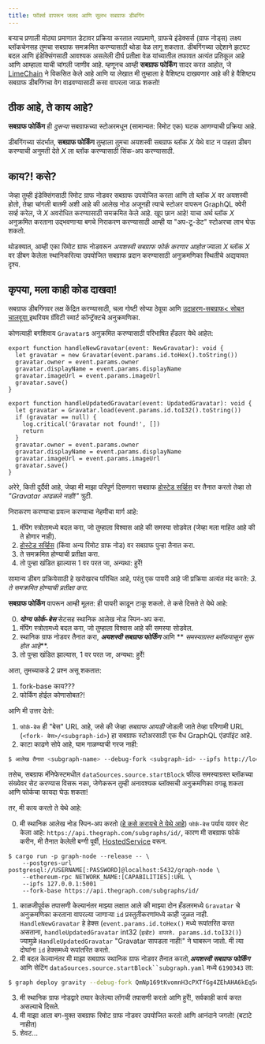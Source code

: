 ```yaml
---
title: फॉर्क्स वापरून जलद आणि सुलभ सबग्राफ डीबगिंग
---
```


बर्‍याच प्रणाली मोठ्या प्रमाणात डेटावर प्रक्रिया करतात त्याप्रमाणे, ग्राफचे इंडेक्सर्स (ग्राफ नोड्स) लक्ष्य ब्लॉकचेनसह तुमचा सबग्राफ समक्रमित करण्यासाठी थोडा वेळ लागू शकतात. डीबगिंगच्या उद्देशाने झटपट बदल आणि इंडेक्सिंगसाठी आवश्यक असलेली दीर्घ प्रतीक्षा वेळ यांच्यातील तफावत अत्यंत प्रतिकूल आहे आणि आम्हाला याची चांगली जाणीव आहे. म्हणूनच आम्ही **सबग्राफ फोर्किंग** सादर करत आहोत, जे [LimeChain](https://limechain.tech/) ने विकसित केले आहे आणि या लेखात मी तुम्हाला हे वैशिष्ट्य दाखवणार आहे की हे वैशिष्ट्य सबग्राफ डीबगिंगचा वेग वाढवण्यासाठी कसा वापरला जाऊ शकतो!

## ठीक आहे, ते काय आहे?

**सबग्राफ फोर्किंग** ही _दुसऱ्या_ सबग्राफच्या स्टोअरमधून (सामान्यत: रिमोट एक) घटक आणण्याची प्रक्रिया आहे.

डीबगिंगच्या संदर्भात, **सबग्राफ फोर्किंग** तुम्हाला तुमचा अयशस्वी सबग्राफ ब्लॉक _X_ येथे वाट न पाहता डीबग करण्याची अनुमती देते _X_ ला ब्लॉक करण्यासाठी सिंक-अप करण्यासाठी.

## काय?! कसे?

जेव्हा तुम्ही इंडेक्सिंगसाठी रिमोट ग्राफ नोडवर सबग्राफ उपयोजित करता आणि तो ब्लॉक _X_ वर अयशस्वी होतो, तेव्हा चांगली बातमी अशी आहे की आलेख नोड अजूनही त्याचे स्टोअर वापरून GraphQL क्वेरी सर्व्ह करेल, जे _X_ अवरोधित करण्यासाठी समक्रमित केले आहे. खूप छान आहे! याचा अर्थ ब्लॉक _X_ अनुक्रमित करताना उद्भवणाऱ्या बगचे निराकरण करण्यासाठी आम्ही या "अप-टू-डेट" स्टोअरचा लाभ घेऊ शकतो.

थोडक्यात, आम्ही एका रिमोट ग्राफ नोडवरून _अयशस्वी सबग्राफ फोर्क करणार आहोत_ ज्याला *X* ब्लॉक _X_ वर डीबग केलेला स्थानिकरित्या उपयोजित सबग्राफ प्रदान करण्यासाठी अनुक्रमणिका स्थितीचे अद्ययावत दृश्य.

## कृपया, मला काही कोड दाखवा!

सबग्राफ डीबगिंगवर लक्ष केंद्रित करण्यासाठी, चला गोष्टी सोप्या ठेवूया आणि [उदाहरण-सबग्राफ< सोबत चालवूया ](https://github.com/graphprotocol/graph-tooling/tree/main/examples/ethereum-gravatar) इथरियम ग्रॅविटी स्मार्ट कॉन्ट्रॅक्टचे अनुक्रमणिका.

कोणत्याही बगशिवाय `Gravatar`s अनुक्रमित करण्यासाठी परिभाषित हँडलर येथे आहेत:

```tsx
export function handleNewGravatar(event: NewGravatar): void {
  let gravatar = new Gravatar(event.params.id.toHex().toString())
  gravatar.owner = event.params.owner
  gravatar.displayName = event.params.displayName
  gravatar.imageUrl = event.params.imageUrl
  gravatar.save()
}

export function handleUpdatedGravatar(event: UpdatedGravatar): void {
  let gravatar = Gravatar.load(event.params.id.toI32().toString())
  if (gravatar == null) {
    log.critical('Gravatar not found!', [])
    return
  }
  gravatar.owner = event.params.owner
  gravatar.displayName = event.params.displayName
  gravatar.imageUrl = event.params.imageUrl
  gravatar.save()
}
```

अरेरे, किती दुर्दैवी आहे, जेव्हा मी माझा परिपूर्ण दिसणारा सबग्राफ [होस्टेड सर्व्हिस](https://thegraph.com/hosted-service/) वर तैनात करतो तेव्हा तो *"Gravatar आढळले नाही!"* त्रुटी.

निराकरण करण्याचा प्रयत्न करण्याचा नेहमीचा मार्ग आहे:

1. मॅपिंग स्त्रोतामध्ये बदल करा, जो तुम्हाला विश्वास आहे की समस्या सोडवेल (जेव्हा मला माहित आहे की ते होणार नाही).
2. [होस्टेड सर्व्हिस](https://thegraph.com/hosted-service/) (किंवा अन्य रिमोट ग्राफ नोड) वर सबग्राफ पुन्हा तैनात करा.
3. ते समक्रमित होण्याची प्रतीक्षा करा.
4. तो पुन्हा खंडित झाल्यास 1 वर परत जा, अन्यथा: हुर्रे!

सामान्य डीबग प्रक्रियेसाठी हे खरोखरच परिचित आहे, परंतु एक पायरी आहे जी प्रक्रिया अत्यंत मंद करते: _3. ते समक्रमित होण्याची प्रतीक्षा करा._

**सबग्राफ फोर्किंग** वापरून आम्ही मूलत: ही पायरी काढून टाकू शकतो. ते कसे दिसते ते येथे आहे:

0. **_योग्य फोर्क-बेस_** सेटसह स्थानिक आलेख नोड स्पिन-अप करा.
1. मॅपिंग स्त्रोतामध्ये बदल करा, जो तुम्हाला विश्वास आहे की समस्या सोडवेल.
2. स्थानिक ग्राफ नोडवर तैनात करा, **_अयशस्वी सबग्राफ फोर्किंग_** आणि ** _समस्याग्रस्त ब्लॉकपासून सुरू होत आहे_**.
3. तो पुन्हा खंडित झाल्यास, 1 वर परत जा, अन्यथा: हुर्रे!

आता, तुमच्याकडे 2 प्रश्न असू शकतात:

1. fork-base काय???
2. फोर्किंग होईल कोणासोबत?!

आणि मी उत्तर देतो:

1. `फोर्क-बेस` ही "बेस" URL आहे, जसे की जेव्हा _सबग्राफ आयडी_ जोडली जाते तेव्हा परिणामी URL (`<fork- बेस>/<subgraph-id>`) हा सबग्राफ स्टोअरसाठी एक वैध GraphQL एंडपॉइंट आहे.
2. काटा काढणे सोपे आहे, घाम गाळण्याची गरज नाही:

```bash
$ आलेख तैनात <subgraph-name> --debug-fork <subgraph-id> --ipfs http://localhost:5001 --node http://localhost:8020
```

तसेच, सबग्राफ मॅनिफेस्टमधील `dataSources.source.startBlock` फील्ड समस्याग्रस्त ब्लॉकच्या संख्येवर सेट करण्यास विसरू नका, जेणेकरून तुम्ही अनावश्यक ब्लॉक्सची अनुक्रमणिका वगळू शकता आणि फोर्कचा फायदा घेऊ शकता!

तर, मी काय करतो ते येथे आहे:

0. मी स्थानिक आलेख नोड स्पिन-अप करतो ([हे कसे करायचे ते येथे आहे](https://github.com/graphprotocol/graph-node#running-a-local-graph-node)) `फोर्क-बेस` पर्याय यावर सेट केला आहे: `https://api.thegraph.com/subgraphs/id/`, कारण मी सबग्राफ फोर्क करीन, मी तैनात केलेली बग्गी पूर्वी, [HostedService](https://thegraph.com/hosted-service/) वरून.

```
$ cargo run -p graph-node --release -- \
    --postgres-url postgresql://USERNAME[:PASSWORD]@localhost:5432/graph-node \
    --ethereum-rpc NETWORK_NAME:[CAPABILITIES]:URL \
    --ipfs 127.0.0.1:5001
    --fork-base https://api.thegraph.com/subgraphs/id/
```

1. काळजीपूर्वक तपासणी केल्यानंतर माझ्या लक्षात आले की माझ्या दोन हँडलरमध्ये `Gravatar` चे अनुक्रमणिका करताना वापरल्या जाणार्‍या `id` प्रस्तुतीकरणांमध्ये काही जुळत नाही. `HandleNewGravatar` हे हेक्स (`event.params.id.toHex()` मध्ये रूपांतरित करत असताना, `handleUpdatedGravatar` int32 (`इव्हेंट) वापरते. params.id.toI32()`) ज्यामुळे `HandleUpdatedGravatar` "Gravatar सापडला नाही!" ने घाबरून जातो. मी त्या दोघांना `id` हेक्समध्ये रूपांतरित करतो.
2. मी बदल केल्यानंतर मी माझा सबग्राफ स्थानिक ग्राफ नोडवर तैनात करतो,**_अयशस्वी सबग्राफ फोर्किंग_** आणि सेटिंग `dataSources.source.startBlock``subgraph.yaml` मध्ये `6190343` ला:

```bash
$ graph deploy gravity --debug-fork QmNp169tKvomnH3cPXTfGg4ZEhAHA6kEq5oy1XDqAxqHmW --ipfs http://localhost:5001 --node http://localhost:8020
```

3. मी स्थानिक ग्राफ नोडद्वारे तयार केलेल्या लॉगची तपासणी करतो आणि हुर्रे!, सर्वकाही कार्य करत असल्याचे दिसते.
4. मी माझा आता बग-मुक्त सबग्राफ रिमोट ग्राफ नोडवर उपयोजित करतो आणि आनंदाने जगतो! (बटाटे नाहीत)
5. शेवट...
